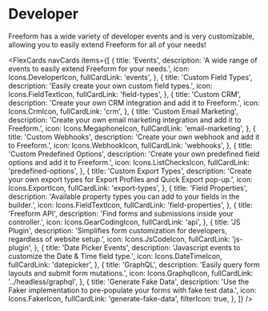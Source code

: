 

# Developer

Freeform has a wide variety of developer events and is very customizable, allowing you to easily extend Freeform for all of your needs!

<FlexCards
  navCards
  items={[
    {
      title: 'Events',
      description:
        'A wide range of events to easily extend Freeform for your needs.',
      icon: Icons.DeveloperIcon,
      fullCardLink: 'events',
    },
    {
      title: 'Custom Field Types',
      description: 'Easily create your own custom field types.',
      icon: Icons.FieldTextIcon,
      fullCardLink: 'field-types',
    },
    {
      title: 'Custom CRM',
      description: 'Create your own CRM integration and add it to Freeform.',
      icon: Icons.CrmIcon,
      fullCardLink: 'crm',
    },
    {
      title: 'Custom Email Marketing',
      description: 'Create your own email marketing integration and add it to Freeform.',
      icon: Icons.MegaphoneIcon,
      fullCardLink: 'email-marketing',
    },
    {
      title: 'Custom Webhooks',
      description: 'Create your own webhook and add it to Freeform.',
      icon: Icons.WebhookIcon,
      fullCardLink: 'webhooks',
    },
    {
      title: 'Custom Predefined Options',
      description: 'Create your own predefined field options and add it to Freeform.',
      icon: Icons.ListChecksIcon,
      fullCardLink: 'predefined-options',
    },
    {
      title: 'Custom Export Types',
      description: 'Create your own export types for Export Profiles and Quick Export pop-up.',
      icon: Icons.ExportIcon,
      fullCardLink: 'export-types',
    },
    {
      title: 'Field Properties',
      description: 'Available property types you can add to your fields in the builder.',
      icon: Icons.FieldTextIcon,
      fullCardLink: 'field-properties',
    },
    {
      title: 'Freeform API',
      description: 'Find forms and submissions inside your controller.',
      icon: Icons.GearCodingIcon,
      fullCardLink: 'api',
    },
    {
      title: 'JS Plugin',
      description:
        'Simplifies form customization for developers, regardless of website setup.',
      icon: Icons.JsCodeIcon,
      fullCardLink: 'js-plugin',
    },
    {
      title: 'Date Picker Events',
      description: 'Javascript events to customize the Date & Time field type.',
      icon: Icons.DateTimeIcon,
      fullCardLink: 'datepicker',
    },
    {
      title: 'GraphQL',
      description: 'Easily query form layouts and submit form mutations.',
      icon: Icons.GraphqlIcon,
      fullCardLink: '../headless/graphql',
    },
    {
      title: 'Generate Fake Data',
      description: 'Use the Faker implementation to pre-populate your forms with fake test data.',
      icon: Icons.FakerIcon,
      fullCardLink: 'generate-fake-data',
      filterIcon: true,
    },
  ]}
/>

